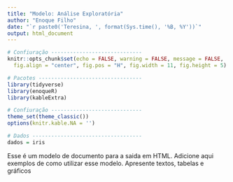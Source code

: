 ```yaml
---
title: "Modelo: Análise Exploratória"
author: "Enoque Filho"
date: "`r paste0('Teresina, ', format(Sys.time(), '%B, %Y'))`"
output: html_document
---
```


```r
# Confiuração -----------------------------
knitr::opts_chunk$set(echo = FALSE, warning = FALSE, message = FALSE, 
  fig.align = "center", fig.pos = "H", fig.width = 11, fig.height = 5)

# Pacotes ---------------------------------
library(tidyverse)
library(enoqueR)
library(kableExtra)

# Confiuração -----------------------------
theme_set(theme_classic())
options(knitr.kable.NA = '')

# Dados -----------------------------------
dados = iris
```

Esse é um modelo de documento para a saida em HTML. Adicione aqui exemplos de como utilizar esse modelo. Apresente textos, tabelas e gráficos